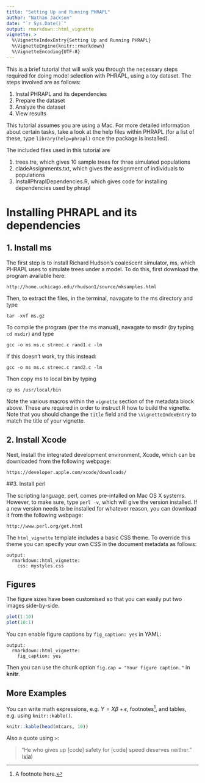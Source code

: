 ```yaml
---
title: "Setting Up and Running PHRAPL"
author: "Nathan Jackson"
date: "`r Sys.Date()`"
output: rmarkdown::html_vignette
vignette: >
  %\VignetteIndexEntry{Setting Up and Running PHRAPL}
  %\VignetteEngine{knitr::rmarkdown}
  %\VignetteEncoding{UTF-8}
---
```


This is a brief tutorial that will walk you through the necessary steps required for doing model selection with PHRAPL, using a toy dataset. The steps involved are as follows:

1. Instal PHRAPL and its dependencies
2. Prepare the dataset
3. Analyze the dataset
4. View results

This tutorial assumes you are using a Mac. For more detailed information about certain tasks, take a look at the help files within PHRAPL (for a list of these, type `library(help=phrapl)` once the package is installed).

The included files used in this tutorial are

1. trees.tre, which gives 10 sample trees for three simulated populations
2. cladeAssignments.txt, which gives the assignment of individuals to populations
3. InstallPhraplDependencies.R, which gives code for installing dependencies used by phrapl

# Installing PHRAPL and its dependencies

## 1. Install ms

The first step is to install Richard Hudson's coalescent simulator, ms, which PHRAPL uses to simulate trees under a model. To do this, first download the program available here:

    http://home.uchicago.edu/rhudson1/source/mksamples.html

Then, to extract the files, in the terminal, navagate to the ms directory and type

    tar -xvf ms.gz

To compile the program (per the ms manual), navagate to msdir (by typing `cd msdir`) and type

    gcc -o ms ms.c streec.c rand1.c -lm

If this doesn't work, try this instead:

    gcc -o ms ms.c streec.c rand2.c -lm

Then copy ms to local bin by typing

    cp ms /usr/local/bin



Note the various macros within the `vignette` section of the metadata block above. These are required in order to instruct R how to build the vignette. Note that you should change the `title` field and the `\VignetteIndexEntry` to match the title of your vignette.

## 2. Install Xcode

Next, install the integrated development environment, Xcode, which can be downloaded from the following webpage:

    https://developer.apple.com/xcode/downloads/

##3. Install perl

The scripting language, perl, comes pre-intalled on Mac OS X systems. However, to make sure, type `perl -v`, which will give the version installed. If a new version needs to be installed for whatever reason, you can download it from the following webpage:

    http://www.perl.org/get.html




The `html_vignette` template includes a basic CSS theme. To override this theme you can specify your own CSS in the document metadata as follows:

    output: 
      rmarkdown::html_vignette:
        css: mystyles.css

## Figures

The figure sizes have been customised so that you can easily put two images side-by-side. 

```r
plot(1:10)
plot(10:1)
```

You can enable figure captions by `fig_caption: yes` in YAML:

    output:
      rmarkdown::html_vignette:
        fig_caption: yes

Then you can use the chunk option `fig.cap = "Your figure caption."` in **knitr**.

## More Examples

You can write math expressions, e.g. $Y = X\beta + \epsilon$, footnotes^[A footnote here.], and tables, e.g. using `knitr::kable()`.

```r
knitr::kable(head(mtcars, 10))
```

Also a quote using `>`:

> "He who gives up [code] safety for [code] speed deserves neither."
([via](https://twitter.com/hadleywickham/status/504368538874703872))
